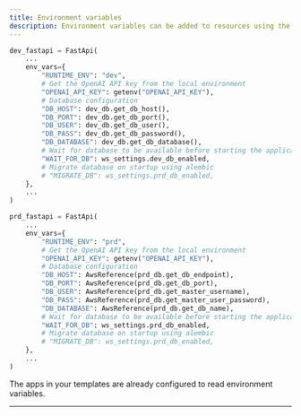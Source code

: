 ```yaml
---
title: Environment variables
description: Environment variables can be added to resources using the `env_vars` parameter or the `env_file` parameter pointing to a `yaml` file. Examples
---
```


```python dev_resources.py
dev_fastapi = FastApi(
    ...
    env_vars={
        "RUNTIME_ENV": "dev",
        # Get the OpenAI API key from the local environment
        "OPENAI_API_KEY": getenv("OPENAI_API_KEY"),
        # Database configuration
        "DB_HOST": dev_db.get_db_host(),
        "DB_PORT": dev_db.get_db_port(),
        "DB_USER": dev_db.get_db_user(),
        "DB_PASS": dev_db.get_db_password(),
        "DB_DATABASE": dev_db.get_db_database(),
        # Wait for database to be available before starting the application
        "WAIT_FOR_DB": ws_settings.dev_db_enabled,
        # Migrate database on startup using alembic
        # "MIGRATE_DB": ws_settings.prd_db_enabled,
    },
    ...
)
```

```python prd_resources.py
prd_fastapi = FastApi(
    ...
    env_vars={
        "RUNTIME_ENV": "prd",
        # Get the OpenAI API key from the local environment
        "OPENAI_API_KEY": getenv("OPENAI_API_KEY"),
        # Database configuration
        "DB_HOST": AwsReference(prd_db.get_db_endpoint),
        "DB_PORT": AwsReference(prd_db.get_db_port),
        "DB_USER": AwsReference(prd_db.get_master_username),
        "DB_PASS": AwsReference(prd_db.get_master_user_password),
        "DB_DATABASE": AwsReference(prd_db.get_db_name),
        # Wait for database to be available before starting the application
        "WAIT_FOR_DB": ws_settings.prd_db_enabled,
        # Migrate database on startup using alembic
        # "MIGRATE_DB": ws_settings.prd_db_enabled,
    },
    ...
)
```

The apps in your templates are already configured to read environment variables.

---
